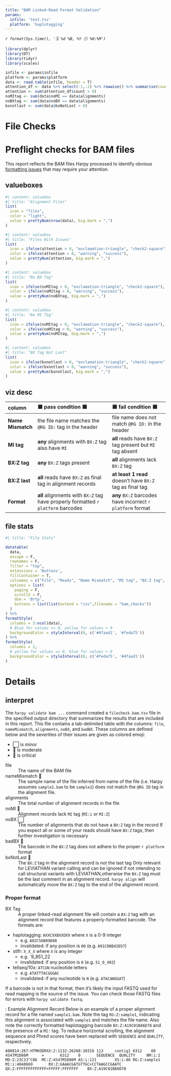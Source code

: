 ```yaml
---
title: "BAM Linked-Read Format Validation"
params:
  infile: 'test.tsv'
  platform: 'haplotagging'
---
```

_`r format(Sys.time(), '🗓️ %d %B, %Y 🕔 %H:%M')`_

```r
library(dplyr)
library(DT)
library(tidyr)
library(scales)
```

```r
infile <- params$infile
platform <- params$platform
data <- read.table(infile, header = T)
attention_df <- data %>% select(-1,-2) %>% rowwise() %>% summarise(count = sum(c(nameMismatch, noBX, badBX)))
attention <- sum(attention_df$count > 0)
noMItag <- sum(data$noMI == data$alignments)
noBXtag <- sum(data$noBX == data$alignments)
bxnotlast <- sum(data$bxNotLast > 0)
```
# File Checks
<h1> Preflight checks for BAM files </h1>

This report reflects the BAM files Harpy processed to identify obvious
[formatting issues](#details) that may require your attention.

## valueboxes
```r
#| content: valuebox
#| title: "Alignment Files"
list(
  icon = "files",
  color = "light",
  value = prettyNum(nrow(data), big.mark = ",")
)
```

```r
#| content: valuebox
#| title: "Files With Issues"
list(
  icon = ifelse(attention > 0, "exclamation-triangle", "check2-square"),
  color = ifelse(attention > 0, "warning", "success"),
  value = prettyNum(attention, big.mark = ",")
)
```

```r
#| content: valuebox
#| title: "No BX Tag"
list(
  icon = ifelse(noMItag > 0, "exclamation-triangle", "check2-square"),
  color = ifelse(noMItag > 0, "warning", "success"),
  value = prettyNum(noBXtag, big.mark = ",")
)
```

```r
#| content: valuebox
#| title: "No MI Tag"
list(
  icon = ifelse(noMItag > 0, "exclamation-triangle", "check2-square"),
  color = ifelse(noMItag > 0, "warning", "success"),
  value = prettyNum(noMItag, big.mark = ",")
)
```

```r
#| content: valuebox
#| title: "BX Tag Not Last"
list(
  icon = ifelse(bxnotlast > 0, "exclamation-triangle", "check2-square"),
  color = ifelse(bxnotlast > 0, "warning", "success"),
  value = prettyNum(bxnotlast, big.mark = ",")
)
```

## viz desc

| column            | 🟦 pass condition 🟦                                                             | 🟨 fail condition 🟨                                       |
|:------------------|:---------------------------------------------------------------------------------|:-----------------------------------------------------------|
| **Name Mismatch** | the file name matches the `@RG ID:` tag in the header                            | file name does not match `@RG ID:` in the header           |
| **MI tag**        | **any** alignments with `BX:Z` tag also have `MI`                                | **all** reads have `BX:Z` tag present but `MI` tag absent  |
| **BX:Z tag**      | **any** `BX:Z` tags present                                                      | **all** alignments lack `BX:Z` tag                         |
| **BX:Z last**     | **all** reads have `BX:Z` as final tag in alignment records                      | **at least 1 read** doesn't have `BX:Z` tag as final tag   |
| **Format**        | **all** alignments with `BX:Z` tag have properly formatted `r platform` barcodes | **any** `BX:Z` barcodes have incorrect `r platform` format |

## file stats
```r
#| title: "File Stats"

datatable(
  data,
  escape = F,
  rownames = F,
  filter = "top",
  extensions = 'Buttons',
  fillContainer = T,
  colnames = c("File", "Reads", "Name Mismatch", "MI tag", "BX:Z tag", "BX:Z last", "Format"),
  options = list(
    paging = F,
    scrollX = F,
    dom = 'Brtp',
    buttons = list(list(extend = "csv",filename = "bam_checks"))
  )
) %>%
formatStyle(
  columns = 3:ncol(data),
  # Blue for values <= 0, yellow for values > 0
  backgroundColor = styleInterval(0, c('#4faad1', '#feda75'))
) %>%
formatStyle(
  columns = 2,
  # yellow for values == 0, blue for values > 0
  backgroundColor = styleInterval(0, c('#feda75', '#4faad1'))
)
```

# Details
## interpret
::: {.card title="Interpreting the Data"}

The `harpy validate bam ...` command created a `filecheck.bam.tsv` file in the specified
output directory that summarizes the results that are included in this report.
This file contains a tab-delimited table with the columns: `file`,	`nameMismatch`, `alignments`,	`noBX`, and	`badBX`.
These columns are defined below and the severities of their issues are given as colored emoji:

- ⬜ is minor
- 🔶 is moderate
- 🛑 is critical

file
: The name of the BAM file

nameMismatch 🛑
: The sample name of the file inferred from name of the file (i.e. Harpy assumes `sample1.bam` to be `sample1`) does not match the `@RG ID` tag in the alignment file.

alignments
: The total number of alignment records in the file

noMI 🛑
: Alignment records lack `MI` tag (`MI:i` or `MI:Z`)

noBX ⬜
: The number of alignments that do not have a `BX:Z` tag in the record
If you expect all or some of your reads should have `BX:Z` tags, then further investigation is necessary

badBX 🛑
: The barcode in the `BX:Z` tag does not adhere to the proper `r platform` format

bxNotLast 🔶
: The `BX:Z` tag in the alignment record is not the last tag
Only relevant for LEVIATHAN variant calling and can be ignored if not intending to call
structural variants with LEVIATHAN,otherwise the `BX:Z` tag must be the last comment in an alignment
record. `harpy align` will automatically move the `BX:Z` tag to the end of the alignment record.
:::

### Proper format {.no-title}
::: {.card title="Proper BAM format"}

BX Tag
: A proper linked-read alignment file will contain a `BX:Z` tag with an alignment record
that features a properly-formatted barcode. The formats are:

- haplotagging: `AXXCXXBXXDXX` where `X` is a 0-9 integer
  - e.g. `A02C56B09D88`
  - invalidated: if any position is `00` (e.g. `A91C00B42D57`)
- stlfr: `X_X_X` where `X` is any integer
  - e.g. `9_851_22 
  - invalidated: if any position is `0` (e.g. `51_0_492`)
- tellseq/10x: `ATCGN` nucleotide letters
  - e.g. `ATATTTACGGGAC`
  - invalidated: if any nucleotide is `N` (e.g. `ATACANGGAT`)

If a barcode is not in that format, then it's likely the input FASTQ used for read mapping is the source of the
issue. You can check those FASTQ files for errors with `harpy validate fastq`. 

: Example Alignment Record
Below is an example of a proper alignment record for a file named `sample1.bam`.
Note the tag `RG:Z:sample1`, indicating this alignment is associated with `sample1` and
matches the file name. Also note the correctly formatted haplotagging barcode `BX:Z:A19C01B86D78`
and the presence of a `MI:` tag. To reduce horizontal scrolling, the alignment sequence and Phred
scores have been replaced with `SEQUENCE` and `QUALITY`, respectively.

```
A00814:267:HTMH3DRXX:2:1132:26268:10316 113     contig1 6312    60      4S47M1D86M      =       6312    0       SEQUENCE  QUALITY     NM:i:2  MD:Z:23C23^C86  MC:Z:4S47M1D86M AS:i:121        XS:i:86 RG:Z:sample1   MI:i:4040669       RX:Z:GAAACGATGTTGC+CCTAAGCCGAATC        QX:Z:FFFFFFFFFFFFF+FFFFF:FFFFFFF    BX:Z:A19C01B86D78
```

:::